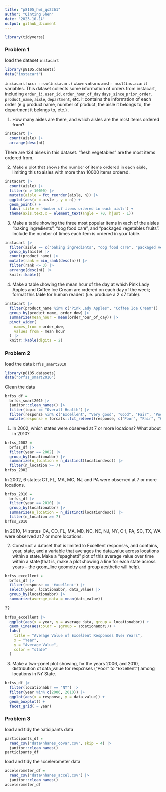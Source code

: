```yaml
---
title: "p8105_hw3_qs2261"
author: "Qinting Shen"
date: "2023-10-14"
output: github_document
---
```



```r
library(tidyverse)
```

### Problem 1

load the dataset `instacart`
```r
library(p8105.datasets)
data("instacart")
```

`instacart` has `r nrow(instacart)` observations and `r ncol(instacart)` variables. This dataset collects some information of orders from instacart, including `order_id`, `user_id`, `order_hour_of_day` `days_since_prior_order`, `product_name`, `aisle`, `department`, etc. It contains the information of each order (e.g product name, number of product, the aisle it belongs to, the department it belongs to, etc.) .

1. How many aisles are there, and which aisles are the most items ordered from?
```r
instacart |> 
  count(aisle) |> 
  arrange(desc(n))
```

There are 134 aisles in this dataset.
"fresh vegetables" are the most items ordered from.


2. Make a plot that shows the number of items ordered in each aisle, limiting this to aisles with more than 10000 items ordered.
```r
instacart |> 
  count(aisle) |> 
  filter(n > 10000) |> 
  mutate(aisle = fct_reorder(aisle, n)) |> 
  ggplot(aes(x = aisle , y = n)) +
  geom_point() +
  labs( title = "Number of items ordered in each aisle") +
  theme(axis.text.x = element_text(angle = 70, hjust = 1))
```


3. Make a table showing the three most popular items in each of the aisles “baking ingredients”, “dog food care”, and “packaged vegetables fruits”. Include the number of times each item is ordered in your table.
```r
instacart |> 
  filter(aisle == c("baking ingredients", "dog food care", "packaged vegetables fruits")) |> 
  group_by(aisle) |> 
  count(product_name) |> 
  mutate(rank = min_rank(desc(n))) |> 
  filter(rank <= 3) |> 
  arrange(desc(n)) |> 
  knitr::kable()
```


4. Make a table showing the mean hour of the day at which Pink Lady Apples and Coffee Ice Cream are ordered on each day of the week; format this table for human readers (i.e. produce a 2 x 7 table).
```r
instacart |> 
  filter(product_name %in% c("Pink Lady Apples", "Coffee Ice Cream")) |> 
  group_by(product_name, order_dow) |> 
  summarize(mean_hour = mean(order_hour_of_day)) |> 
  pivot_wider(
    names_from = order_dow,
    values_from = mean_hour
  ) |> 
  knitr::kable(digits = 2)
```


### Problem 2

load the data `brfss_smart2010`
```r
library(p8105.datasets)
data("brfss_smart2010")
```

Clean the data
```r
brfss_df =  
  brfss_smart2010 |> 
  janitor::clean_names() |> 
  filter(topic == "Overall Health") |> 
  filter(response %in% c("Excellent", "Very good", "Good", "Fair", "Poor")) |>
  mutate(response = forcats::fct_relevel(response, c("Poor", "Fair", "Good", "Very good", "Excellent")))
```


1. In 2002, which states were observed at 7 or more locations? What about in 2010?

```r
brfss_2002 =
  brfss_df |> 
  filter(year == 2002) |> 
  group_by(locationabbr) |> 
  summarize(n_location = n_distinct(locationdesc)) |> 
  filter(n_location >= 7)
brfss_2002
```

In 2002, 6 states: CT, FL, MA, MC, NJ, and PA were observed at 7 or more locations.

```r
brfss_2010 =
  brfss_df |> 
  filter(year == 2010) |> 
  group_by(locationabbr) |> 
  summarize(n_location = n_distinct(locationdesc)) |> 
  filter(n_location >= 7)
brfss_2010
```

In 2010, 14 states: CA, CO, FL, MA, MD, NC, NE, NJ, NY, OH, PA, SC, TX, WA were observed at 7 or more locations.

2. Construct a dataset that is limited to Excellent responses, and contains, year, state, and a variable that averages the data_value across locations within a state. Make a “spaghetti” plot of this average value over time within a state (that is, make a plot showing a line for each state across years – the geom_line geometry and group aesthetic will help).
```r
brfss_excellent =
  brfss_df |> 
  filter(response == "Excellent") |> 
  select(year, locationabbr, data_value) |> 
  group_by(locationabbr) |> 
  summarize(average_data = mean(data_value))
```

??
```r
brfss_excellent |> 
  ggplot(aes(x = year, y = average_data, group = locationabbr)) + 
  geom_line(aes(color = (group = locationabbr))) +
  labs(
    title = "Average Value of Excellent Responses Over Years",
    x = "Year",
    y = "Average Value",
    color = "state"
  )
```


3. Make a two-panel plot showing, for the years 2006, and 2010, distribution of data_value for responses (“Poor” to “Excellent”) among locations in NY State.

```r
brfss_df |> 
  filter(locationabbr == "NY") |> 
  filter(year %in% c(2006, 2010)) |> 
  ggplot(aes(x = response, y = data_value)) +
  geom_boxplot() +
  facet_grid( ~ year)
```



### Problem 3

load and tidy the paticipants data
```r
participants_df =
  read_csv("data/nhanes_covar.csv", skip = 4) |> 
  janitor::clean_names()
participants_df
```

load and tidy the accelerometer data
```r
accelerometer_df =
  read_csv("data/nhanes_accel.csv") |> 
  janitor::clean_names()
accelerometer_df
```


